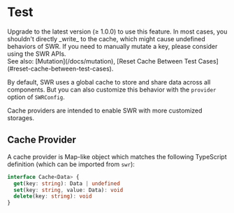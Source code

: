 
# Test

<Callout>
  Upgrade to the latest version (≥ 1.0.0) to use this feature.
</Callout>

<Callout emoji="⚠️">
  In most cases, you shouldn't directly _write_ to the cache, which might cause undefined behaviors of SWR. If you need to manually mutate a key, please consider using the SWR APIs.<br/>
  See also: [Mutation](/docs/mutation), [Reset Cache Between Test Cases](#reset-cache-between-test-cases).
</Callout>

By default, SWR uses a global cache to store and share data across all components. But you can also customize this behavior with the `provider` option of `SWRConfig`.

Cache providers are intended to enable SWR with more customized storages.

## Cache Provider

A cache provider is Map-like object which matches the following TypeScript definition (which can be imported from `swr`):

```typescript
interface Cache<Data> {
  get(key: string): Data | undefined
  set(key: string, value: Data): void
  delete(key: string): void
}
```
